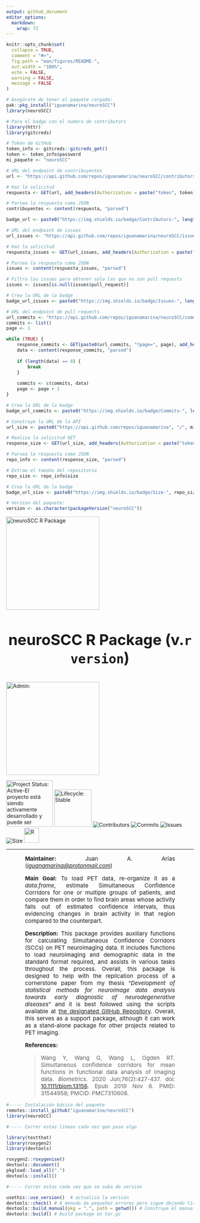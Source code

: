 ```yaml
---
output: github_document
editor_options: 
  markdown: 
    wrap: 72
---
```


```r
knitr::opts_chunk$set(
  collapse = TRUE,
  comment = "#>",
  fig.path = "man/figures/README-",
  out.width = "100%",
  echo = FALSE,
  warning = FALSE,
  message = FALSE
)
```

```r

# Asegúrate de tener el paquete cargado:
pak::pkg_install("iguanamarina/neuroSCC")
library(neuroSCC)

# Para el badge con el numero de contributors
library(httr)
library(gitcreds)

# Token de GitHub
token_info <- gitcreds::gitcreds_get()
token <- token_info$password
mi_paquete <- "neuroSCC"

# URL del endpoint de contribuyentes
url <- "https://api.github.com/repos/iguanamarina/neuroSCC/contributors"

# Haz la solicitud
respuesta <- GET(url, add_headers(Authorization = paste("token", token)))

# Parsea la respuesta como JSON
contribuyentes <- content(respuesta, "parsed")

badge_url <- paste0("https://img.shields.io/badge/Contributors-", length(contribuyentes), "-brightgreen")

# URL del endpoint de issues
url_issues <- "https://api.github.com/repos/iguanamarina/neuroSCC/issues"

# Haz la solicitud
respuesta_issues <- GET(url_issues, add_headers(Authorization = paste("token", token)))

# Parsea la respuesta como JSON
issues <- content(respuesta_issues, "parsed")

# Filtra las issues para obtener solo las que no son pull requests
issues <- issues[is.null(issues$pull_request)]

# Crea la URL de la badge
badge_url_issues <- paste0("https://img.shields.io/badge/Issues-", length(issues), "-brightgreen")

# URL del endpoint de pull requests
url_commits <- "https://api.github.com/repos/iguanamarina/neuroSCC/commits"
commits <- list()
page <- 1

while (TRUE) {
    response_commits <- GET(paste0(url_commits, "?page=", page), add_headers(Authorization = paste("token", token)))
    data <- content(response_commits, "parsed")
    
    if (length(data) == 0) {
        break
    }
    
    commits <- c(commits, data)
    page <- page + 1
}

# Crea la URL de la badge
badge_url_commits <- paste0("https://img.shields.io/badge/Commits-", length(commits), "-brightgreen")

# Construye la URL de la API
url_size <- paste0("https://api.github.com/repos/iguanamarina", "/", mi_paquete)

# Realiza la solicitud GET
response_size <- GET(url_size, add_headers(Authorization = paste("token", token)))

# Parsea la respuesta como JSON
repo_info <- content(response_size, "parsed")

# Extrae el tamaño del repositorio
repo_size <- repo_info$size

# Crea la URL de la badge
badge_url_size <- paste0("https://img.shields.io/badge/Size-", repo_size, "KB-brightgreen")

# Version del paquete:
version <- as.character(packageVersion("neuroSCC"))

```

<p align="center">

<img src="man/figures/logo.png" alt="neuroSCC R Package" width="250px" align="center"/>

</p>

<h2 align="center" style="font-size:40px;">

neuroSCC R Package (v.`r version`)

</h2>

<!-- Badge de ADMIN IGUANAMARINA -->

<p align="center">

<img src="https://img.shields.io/badge/Admin:-IGUANAMARINA-informational?style=for-the-badge&amp;logo=award" alt="Admin:" style="width:250px;"/>

</p>

<!-- Badges -->

<p align="center">

<img src="http://www.repostatus.org/badges/latest/active.svg" alt="Project Status: Active-El proyecto está siendo activamente desarrollado y puede ser inestable." style="width:125px;"/>
<img src="https://img.shields.io/badge/lifecycle-Stable-4cc71e.svg" alt="Lifecycle: Stable" style="width:100px;"/>
<img src="`r badge_url`" alt="Contributors"/>
<img src="`r badge_url_commits`" alt="Commits"/>
<img src="`r badge_url_issues`" alt="Issues"/>
<img src="`r badge_url_size`" alt="Size"/>
<img src="https://img.shields.io/badge/r-%23276DC3.svg?style=for-the-badge&amp;logo=r&amp;logoColor=white" alt="R" style="width:40px;"/>

</p>

<hr />

<!-- Descripción del paquete -->

::: {style="text-align: justify; font-weight: normal; font-size:15px; padding: 0 10%;"}
**Maintainer:** Juan A. Arias
([*iguanamarina\@protonmail.com*](mailto:iguanamarina@protonmail.com){.email})

**Main Goal:** To load PET data, re-organize it as a *data.frame*,
estimate Simultaneous Confidence Corridors for one or multiple groups of
patients, and compare them in order to find brain areas whose activity
falls out of estimated confidence intervals, thus evidencing changes in
brain activity in that region compared to the counterpart.

**Description:** This package provides auxiliary functions for
calculating Simultaneous Confidence Corridors (SCCs) on PET neuroimaging
data. It includes functions to load neuroimaging and demographic data in
the standard format required, and assists in various tasks throughout
the process. Overall, this package is designed to help with the
replication process of a cornerstone paper from my thesis "*Development
of statistical methods for neuroimage data analysis towards early
diagnostic of neurodegenerative diseases*" and it is best followed using
the scripts available at [the designated GitHub
Repository](https://github.com/iguanamarina/SCCneuroimage). Overall,
this serves as a support package, although it can work as a stand-alone
package for other projects related to PET imaging.

**References:**

> Wang Y, Wang G, Wang L, Ogden RT. Simultaneous confidence corridors
> for mean functions in functional data analysis of imaging data.
> *Biometrics*. 2020 Jun;76(2):427-437. doi:
> [10.1111/biom.13156](10.1111/biom.13156). Epub 2019 Nov 6. PMID:
> 31544958; PMCID: PMC7310608.
:::

```r

#----- Instalación básica del paquete
remotes::install_github("iguanamarina/neuroSCC")
library(neuroSCC)

#----- Correr estas líneas cada vez que pase algo

library(testthat)
library(roxygen2)
library(devtools)

roxygen2::roxygenise()
devtools::document() 
pkgload::load_all(".")
devtools::install()

#----- Correr estas cada vez que se suba de versión

usethis::use_version()  # actualiza la version 
devtools::check() # A menudo da pequeños errores pero sigue dejando tirar
devtools::build_manual(pkg = ".", path = getwd()) # Construye el manual en PDF
devtools::build() # build package en tar.gz

```

